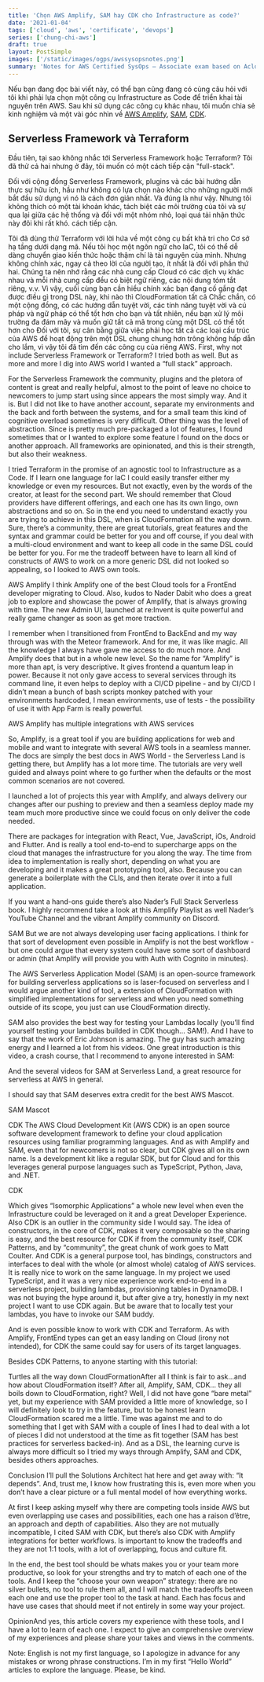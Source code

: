 ```yaml
---
title: 'Chọn AWS Amplify, SAM hay CDK cho Infrastructure as code?'
date: '2021-01-04'
tags: ['cloud', 'aws', 'certificate', 'devops']
series: ['chung-chi-aws']
draft: true
layout: PostSimple
images: ['/static/images/ogps/awssysopsnotes.png']
summary: 'Notes for AWS Certified SysOps – Associate exam based on AcloudGuru course - English version'
---
```


Nếu bạn đang đọc bài viết này, có thể bạn cũng đang có cùng câu hỏi với tôi khi phải lựa chọn một công cụ Infrastructure as Code để triển khai tài nguyên trên AWS. Sau khi sử dụng các công cụ khác nhau, tôi muốn chia sẻ kinh nghiệm và một vài góc nhìn về [AWS Amplify](https://docs.amplify.aws/), [SAM](https://docs.aws.amazon.com/serverless-application-model/), [CDK](https://cdkpatterns.com/patterns/well-architected/).

## Serverless Framework và Terraform

Đầu tiên, tại sao không nhắc tới Serverless Framework hoặc Terraform? Tôi đã thử cả hai nhưng ở đây, tôi muốn có một cách tiếp cận "full-stack".

Đối với cộng đồng Serverless Framework, plugins và các bài hướng dẫn thực sự hữu ích, hầu như không có lựa chọn nào khác cho những người mới bắt đầu sử dụng vì nó là cách đơn giản nhất. Và đúng là như vậy. Nhưng tôi không thích có một tài khoản khác, tách biệt các môi trường của tôi và sự qua lại giữa các hệ thống và đối với một nhóm nhỏ, loại quá tải nhận thức này đôi khi rất khó. cách tiếp cận.

Tôi đã dùng thử Terraform với lời hứa về một công cụ bất khả tri cho Cơ sở hạ tầng dưới dạng mã. Nếu tôi học một ngôn ngữ cho IaC, tôi có thể dễ dàng chuyển giao kiến thức hoặc thậm chí là tài nguyên của mình. Nhưng không chính xác, ngay cả theo lời của người tạo, ít nhất là đối với phần thứ hai. Chúng ta nên nhớ rằng các nhà cung cấp Cloud có các dịch vụ khác nhau và mỗi nhà cung cấp đều có biệt ngữ riêng, các nội dung tóm tắt riêng, v.v. Vì vậy, cuối cùng bạn cần hiểu chính xác bạn đang cố gắng đạt được điều gì trong DSL này, khi nào thì CloudFormation tất cả Chắc chắn, có một cộng đồng, có các hướng dẫn tuyệt vời, các tính năng tuyệt vời và cú pháp và ngữ pháp có thể tốt hơn cho bạn và tất nhiên, nếu bạn xử lý môi trường đa đám mây và muốn giữ tất cả mã trong cùng một DSL có thể tốt hơn cho Đối với tôi, sự cân bằng giữa việc phải học tất cả các loại cấu trúc của AWS để hoạt động trên một DSL chung chung hơn trông không hấp dẫn cho lắm, vì vậy tôi đã tìm đến các công cụ của riêng AWS.
First, why not include Serverless Framework or Terraform? I tried both as well. But as more and more I dig into AWS world I wanted a “full stack” approach.

For the Serverless Framework the community, plugins and the pletora of content is great and really helpful, almost to the point of leave no choice to newcomers to jump start using since appears the most simply way. And it is. But I did not like to have another account, separate my environments and the back and forth between the systems, and for a small team this kind of cognitive overload sometimes is very difficult. Other thing was the level of abstraction. Since is pretty much pre-packaged a lot of features, I found sometimes that or I wanted to explore some feature I found on the docs or another approach. All frameworks are opinionated, and this is their strength, but also their weakness.

I tried Terraform in the promise of an agnostic tool to Infrastructure as a Code. If I learn one language for IaC I could easily transfer either my knowledge or even my resources. But not exactly, even by the words of the creator, at least for the second part. We should remember that Cloud providers have different offerings, and each one has its own lingo, own abstractions and so on. So in the end you need to understand exactly you are trying to achieve in this DSL, when is CloudFormation all the way down. Sure, there’s a community, there are great tutorials, great features and the syntax and grammar could be better for you and off course, if you deal with a multi-cloud environment and want to keep all code in the same DSL could be better for you. For me the tradeoff between have to learn all kind of constructs of AWS to work on a more generic DSL did not looked so appealing, so I looked to AWS own tools.

AWS Amplify
I think Amplify one of the best Cloud tools for a FrontEnd developer migrating to Cloud. Also, kudos to Nader Dabit who does a great job to explore and showcase the power of Amplify, that is always growing with time. The new Admin UI, launched at re:Invent is quite powerful and really game changer as soon as get more traction.

I remember when I transitioned from FrontEnd to BackEnd and my way through was with the Meteor framework. And for me, it was like magic. All the knowledge I always have gave me access to do much more. And Amplify does that but in a whole new level. So the name for “Amplify” is more than apt, is very descriptive. It gives frontend a quantum leap in power. Because it not only gave access to several services through its command line, it even helps to deploy with a CI/CD pipeline - and by CI/CD I didn’t mean a bunch of bash scripts monkey patched with your environments hardcoded, I mean environments, use of tests - the possibility of use it with App Farm is really powerful.

AWS Amplify has multiple integrations with AWS services

So, Amplify, is a great tool if you are building applications for web and mobile and want to integrate with several AWS tools in a seamless manner. The docs are simply the best docs in AWS World - the Serverless Land is getting there, but Amplify has a lot more time. The tutorials are very well guided and always point where to go further when the defaults or the most common scenarios are not covered.

I launched a lot of projects this year with Amplify, and always delivery our changes after our pushing to preview and then a seamless deploy made my team much more productive since we could focus on only deliver the code needed.

There are packages for integration with React, Vue, JavaScript, iOs, Android and Flutter. And is really a tool end-to-end to supercharge apps on the cloud that manages the infrastructure for you along the way. The time from idea to implementation is really short, depending on what you are developing and it makes a great prototyping tool, also. Because you can generate a boilerplate with the CLIs, and then iterate over it into a full application.

If you want a hand-ons guide there’s also Nader’s Full Stack Serverless book. I highly recommend take a look at this Amplify Playlist as well Nader’s YouTube Channel and the vibrant Amplify community on Discord.

SAM
But we are not always developing user facing applications. I think for that sort of development even possible in Amplify is not the best workflow - but one could argue that every system could have some sort of dashboard or admin (that Amplify will provide you with Auth with Cognito in minutes).

The AWS Serverless Application Model (SAM) is an open-source framework for building serverless applications so is laser-focused on serverless and I would argue another kind of tool, a extension of CloudFormation with simplified implementations for serverless and when you need something outside of its scope, you just can use CloudFormation directly.

SAM also provides the best way for testing your Lambdas locally (you’ll find yourself testing your lambdas builded in CDK though… SAM!). And I have to say that the work of Eric Johnson is amazing. The guy has such amazing energy and I learned a lot from his videos. One great introduction is this video, a crash course, that I recommend to anyone interested in SAM:

And the several videos for SAM at Serverless Land, a great resource for serverless at AWS in general.

I should say that SAM deserves extra credit for the best AWS Mascot.

SAM Mascot

CDK
The AWS Cloud Development Kit (AWS CDK) is an open source software development framework to define your cloud application resources using familiar programming languages. And as with Amplify and SAM, even that for newcomers is not so clear, but CDK gives all on its own name. Is a development kit like a regular SDK, but for Cloud and for this leverages general purpose languages such as TypeScript, Python, Java, and .NET.

CDK

Which gives “Isomorphic Applications” a whole new level when even the Infrastructure could be leveraged on it and a great Developer Experience. Also CDK is an outlier in the community side I would say. The idea of constructors, in the core of CDK, makes it very composable so the sharing is easy, and the best resource for CDK if from the community itself, CDK Patterns, and by “community”, the great chunk of work goes to Matt Coulter. And CDK is a general purpose tool, has bindings, constructors and interfaces to deal with the whole (or almost whole) catalog of AWS services. It is really nice to work on the same language. In my project we used TypeScript, and it was a very nice experience work end-to-end in a serverless project, building lambdas, provisioning tables in DynamoDB. I was not buying the hype around it, but after give a try, honestly in my next project I want to use CDK again. But be aware that to locally test your lambdas, you have to invoke our SAM buddy.

And is even possible know to work with CDK and Terraform. As with Amplify, FrontEnd types can get an easy landing on Cloud (irony not intended), for CDK the same could say for users of its target languages.

Besides CDK Patterns, to anyone starting with this tutorial:

Turtles all the way down
CloudFormationAfter all I think is fair to ask…and how about CloudFormation itself? After all, Amplify, SAM, CDK… they all boils down to CloudFormation, right? Well, I did not have gone “bare metal” yet, but my experience with SAM provided a little more of knowledge, so I will definitely look to try in the feature, but to be honest learn CloudFormation scared me a little. Time was against me and to do something that I get with SAM with a couple of lines I had to deal with a lot of pieces I did not understood at the time as fit together (SAM has best practices for serverless backed-in). And as a DSL, the learning curve is always more difficult so I tried my ways through Amplify, SAM and CDK, besides others approaches.

Conclusion
I’ll pull the Solutions Architect hat here and get away with: “It depends”. And, trust me, I know how frustrating this is, even more when you don’t have a clear picture or a full mental model of how everything works.

At first I keep asking myself why there are competing tools inside AWS but even overlapping use cases and possibilities, each one has a raison d’être, an approach and depth of capabilities. Also they are not mutually incompatible, I cited SAM with CDK, but there’s also CDK with Amplify integrations for better workflows. Is important to know the tradeoffs and they are not 1:1 tools, with a lot of overlapping, focus and culture fit.

In the end, the best tool should be whats makes you or your team more productive, so look for your strengths and try to match of each one of the tools. And I keep the “choose your own weapon” strategy: there are no silver bullets, no tool to rule them all, and I will match the tradeoffs between each one and use the proper tool to the task at hand. Each has focus and have use cases that should meet if not entirely in some way your project.

OpinionAnd yes, this article covers my experience with these tools, and I have a lot to learn of each one. I expect to give an comprehensive overview of my experiences and please share your takes and views in the comments.

Note: English is not my first language, so I apologize in advance for any mistakes or wrong phrase constructions. I’m in my first “Hello World” articles to explore the language. Please, be kind.
